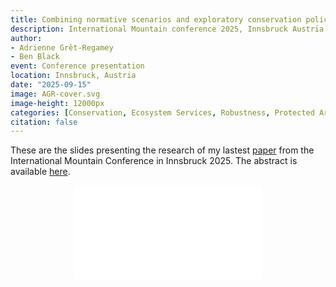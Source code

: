 ```yaml
---
title: Combining normative scenarios and exploratory conservation policies for delineating robust Alpine protected areas
description: International Mountain conference 2025, Innsbruck Austria.
author: 
- Adrienne Grêt-Regamey
- Ben Black
event: Conference presentation
location: Innsbruck, Austria
date: "2025-09-15"
image: AGR-cover.svg
image-height: 12000px
categories: [Conservation, Ecosystem Services, Robustness, Protected Areas, Normative Scenarios]
citation: false
---
```


These are the slides presenting the research of my lastest [paper](https://dx.doi.org/10.2139/ssrn.5447007) from the International Mountain Conference in Innsbruck 2025. The abstract is available [here](https://imc2025.info/imc25/abstract/combing-normative-scenarios-and-exploratory-conservation-policies-for-delineating-robust-alpine-protected-areas/).

```{=html}
<div class="embed-container">
  <p align="center"><iframe src="IMC_pres.pdf" style="border: 0.5px" ></iframe
  /p>
</div>
```

